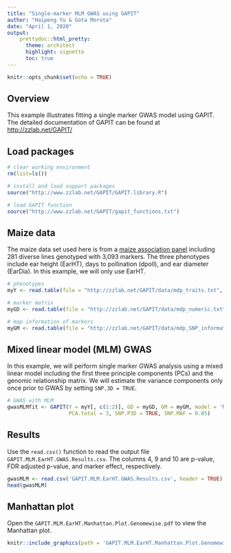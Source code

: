 ```yaml
---
title: "Single-marker MLM GWAS using GAPIT"
author: "Haipeng Yu & Gota Morota"
date: "April 1, 2020"
output: 
    prettydoc::html_pretty:
      theme: architect
      highlight: vignette
      toc: true
---
```

  
```r
knitr::opts_chunk$set(echo = TRUE)
```
## Overview

This example illustrates fitting a single marker GWAS model using GAPIT. The detailed documentation of GAPIT can be found at [http://zzlab.net/GAPIT/](http://zzlab.net/GAPIT/)

## Load packages 

```r
# clear working environment
rm(list=ls()) 

# install and load support packages
source("http://www.zzlab.net/GAPIT/GAPIT.library.R") 

# load GAPIT function
source("http://www.zzlab.net/GAPIT/gapit_functions.txt")
```


## Maize data

The maize data set used here is from a [maize association panel](https://www.panzea.org/) including 281 diverse lines genotyped with 3,093 markers. The three phenotypes include ear height (EarHT), days to pollination (dpoll), and ear diameter (EarDia). In this example, we will only use EarHT. 

```r
# phenotypes
myY <- read.table(file = "http://zzlab.net/GAPIT/data/mdp_traits.txt", header = TRUE)

# marker matrix
myGD <- read.table(file = "http://zzlab.net/GAPIT/data/mdp_numeric.txt", header = TRUE)

# map information of markers 
myGM <- read.table(file = "http://zzlab.net/GAPIT/data/mdp_SNP_information.txt", header = TRUE)
```


## Mixed linear model (MLM) GWAS
In this example, we will perform single marker GWAS analysis using a mixed linear model including the first three principle components (PCs) and the genomic relationship matrix. We will estimate the variance components only once prior to GWAS by setting `SNP.3D = TRUE`. 

```r
# GWAS with MLM 
gwasMLMfit <- GAPIT(Y = myY[, c(1:2)], GD = myGD, GM = myGM, model = 'MLM', 
                    PCA.total = 3, SNP.P3D = TRUE, SNP.MAF = 0.05)
```

## Results
Use the `read.csv()` function to read the output file `GAPIT.MLM.EarHT.GWAS.Results.csv`.  The columns 4, 9 and 10 are p-value, FDR adjusted p-value, and marker effect, respectively.  
```r
gwasMLM <- read.csv('GAPIT.MLM.EarHT.GWAS.Results.csv', header = TRUE)
head(gwasMLM)
```

## Manhattan plot
Open the `GAPIT.MLM.EarHT.Manhattan.Plot.Genomewise.pdf` to view the Manhattan plot. 
```r
knitr::include_graphics(path = 'GAPIT.MLM.EarHT.Manhattan.Plot.Genomewise.pdf')
```




